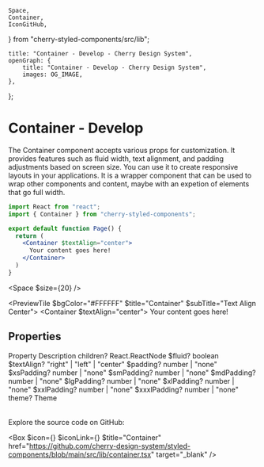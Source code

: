 	Space,
	Container,
	IconGitHub,
} from "cherry-styled-components/src/lib";

	title: "Container - Develop - Cherry Design System",
	openGraph: {
		title: "Container - Develop - Cherry Design System",
		images: OG_IMAGE,
	},
};

# Container - Develop

The Container component accepts various props for customization. It provides features such as fluid width, text alignment, and padding adjustments based on screen size. You can use it to create responsive layouts in your applications. It is a wrapper component that can be used to wrap other components and content, maybe with an expetion of elements that go full width.

```jsx
import React from "react";
import { Container } from "cherry-styled-components";

export default function Page() {
  return (
    <Container $textAlign="center">
      Your content goes here!
    </Container>
  )
}
```

<Space $size={20} />

<PreviewTile $bgColor="#FFFFFF" $title="Container" $subTitle="Text Align Center">
	<Container $textAlign="center">
		Your content goes here!
	</Container>
</PreviewTile>

## Properties

<Table>
	<TableRow>
		<TableHead>Property</TableHead>
		<TableHead>Description</TableHead>
	</TableRow>
	<TableRow>
		<TableData $code>children?</TableData>
		<TableData>React.ReactNode</TableData>
	</TableRow>
	<TableRow>
		<TableData $code>$fluid?</TableData>
		<TableData>boolean</TableData>
	</TableRow>
	<TableRow>
		<TableData $code>$textAlign?</TableData>
		<TableData>"right" | "left" | "center"</TableData>
	</TableRow>
	<TableRow>
		<TableData $code>$padding?</TableData>
		<TableData>number | "none"</TableData>
	</TableRow>
	<TableRow>
		<TableData $code>$xsPadding?</TableData>
		<TableData>number | "none"</TableData>
	</TableRow>
	<TableRow>
		<TableData $code>$smPadding?</TableData>
		<TableData>number | "none"</TableData>
	</TableRow>
	<TableRow>
		<TableData $code>$mdPadding?</TableData>
		<TableData>number | "none"</TableData>
	</TableRow>
	<TableRow>
		<TableData $code>$lgPadding?</TableData>
		<TableData>number | "none"</TableData>
	</TableRow>
	<TableRow>
		<TableData $code>$xlPadding?</TableData>
		<TableData>number | "none"</TableData>
	</TableRow>
	<TableRow>
		<TableData $code>$xxlPadding?</TableData>
		<TableData>number | "none"</TableData>
	</TableRow>
	<TableRow>
		<TableData $code>$xxxlPadding?</TableData>
		<TableData>number | "none"</TableData>
	</TableRow>
	<TableRow>
		<TableData $code>theme?</TableData>
		<TableData>Theme</TableData>
	</TableRow>
</Table>

Explore the source code on GitHub:

<Box
	$icon={<IconFile />}
	$iconLink={<IconGitHub />}
	$title="Container"
	href="https://github.com/cherry-design-system/styled-components/blob/main/src/lib/container.tsx"
	target="_blank"
/>

